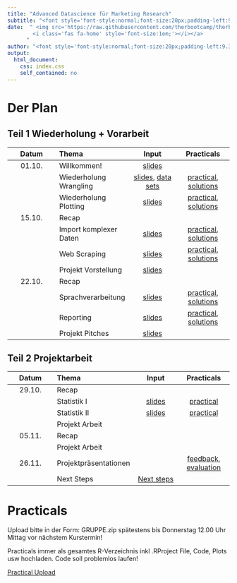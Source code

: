 ```yaml
---
title: "Advanced Datascience für Marketing Research"
subtitle: "<font style='font-style:normal;font-size:20px;padding-left:9.3px'>471802, Stand: `r paste(Sys.Date())`</font>"
date:  " <img src='https://raw.githubusercontent.com/therbootcamp/therbootcamp.github.io/master/_sessions/_image/by-sa.png' style= 'height:14.7px;vertical-align:baseline'/><a href='https://therbootcamp.github.io'>
        <i class='fas fa-home' style='font-size:1em;'></i></a>
      "
author: "<font style='font-style:normal;font-size:20px;padding-left:9.3px'>HS 2021</font>"
output:
  html_document:
    css: index.css
    self_contained: no
---
```


# Der Plan

## Teil 1 Wiederholung + Vorarbeit 

|Datum|Thema|Input|Practicals|
|:--:|:-|:--:|:--:|
|01.10.| Willkommen! | [slides](_sessions/Welcome/Welcome.html) | | 
|      | Wiederholung Wrangling | [slides](_sessions/Wrangling/Wrangling.html), [data sets](https://michaelschulte.github.io/Advanced_DS_HS2021/1_Data/ADS_HS2021_data.zip) | [practical](_sessions/Wrangling/Wrangling_practical.html), [solutions](_sessions/Wrangling/Wrangling_practical_solutions.html) |
|      | Wiederholung Plotting | [slides](_sessions/Plotting/Plotting.html) | [practical](_sessions/Plotting/Plotting_practical.html), [solutions](_sessions/Plotting/Plotting_practical_solutions.html)|
|15.10.| Recap | | | 
|| Import komplexer Daten | [slides](_sessions/DataImportAdv/DataImportAdv.html)|[practical](_sessions/DataImportAdv/DataImportAdv_practical.html), [solutions](_sessions/DataImportAdv/DataImportAdv_practical_solutions.html)|  
|| Web Scraping | [slides](_sessions/Scraping/Scraping.html) | [practical](_sessions/Scraping/Scraping_practical.html), [solutions](_sessions/Scraping/Scraping_practicaI_solutions.html)| 
||Projekt Vorstellung|[slides](_sessions/ProjectIntro/ProjectIntro.html)|||
|22.10.| Recap | | | 
|| Sprachverarbeitung | [slides](_sessions/Language/LanguageI.html) | [practical](_sessions/Language/LanguageI_practical.html), [solutions](_sessions/PlottingII/PlottingII_practical_solutions.html)|
|| Reporting | [slides](_sessions/Reporting/Reporting.html)| [practical](_sessions/Reporting/Reporting_practical.html), [solutions](_sessions/Reporting/Reporting_practical_solutions.html)||
||Projekt Pitches|[slides](_sessions/ProjectIntro/ProjectPitches.html)|||

## Teil 2 Projektarbeit

|Datum|Thema|Input|Practicals|
|:--:|:-|:--:|:--:|
|29.10.| Recap | | | 
|| Statistik I |[slides](_sessions/StatistikI/StatistikI.html)|[practical](_sessions/StatistikI/StatistikI_practical.html)| [solutions](_sessions/StatistikI/StatistikI_practical_solutions.html)|
|| Statistik II |[slides](_sessions/StatistikII/StatistikII.html)|[practical](_sessions/StatistikII/StatistikII_practical.html)| [solutions](_sessions/StatistikII/StatistikII_practical_solutions.html)|
||Projekt Arbeit||||
|05.11.| Recap |||
||Projekt Arbeit||||
|26.11.| Projektpräsentationen || [feedback](https://forms.gle/38LagXxyH2cMHynt8), [evaluation]()| 
||Next Steps|[Next steps](_sessions/NextSteps/NextSteps.html) |  | | 


# Practicals

Upload bitte in der Form: GRUPPE.zip spätestens bis Donnerstag 12.00 Uhr Mittag vor nächstem Kurstermin!

Practicals immer als gesamtes R-Verzeichnis inkl .RProject File, Code, Plots usw hochladen. Code soll problemlos laufen!

[Practical Upload](https://www.dropbox.com/request/Xy2d1iene4LATNdSmVzJ)
